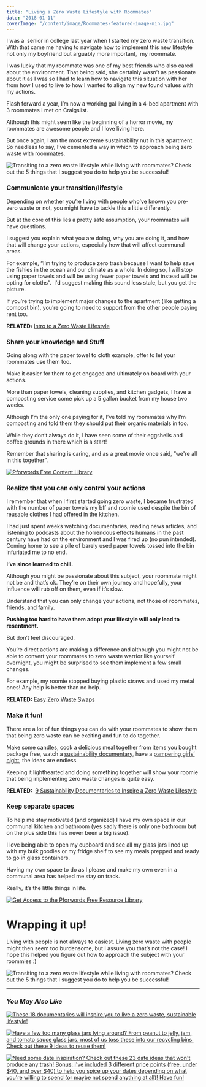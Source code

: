 ```yaml
---
title: "Living a Zero Waste Lifestyle with Roommates"
date: "2018-01-11"
coverImage: "/content/image/Roommates-featured-image-min.jpg"
---
```


I was a  senior in college last year when I started my zero waste transition. With that came me having to navigate how to implement this new lifestyle not only my boyfriend but arguably more important,  my roommate.

I was lucky that my roommate was one of my best friends who also cared about the environment. That being said, she certainly wasn’t as passionate about it as I was so I had to learn how to navigate this situation with her from how I used to live to how I wanted to align my new found values with my actions.

Flash forward a year, I’m now a working gal living in a 4-bed apartment with 3 roommates I met on Craigslist.

Although this might seem like the beginning of a horror movie, my roommates are awesome people and I love living here.

But once again, I am the most extreme sustainability nut in this apartment. So needless to say, I’ve cemented a way in which to approach being zero waste with roommates.

![Transiting to a zero waste lifestyle while living with roommates? Check out the 5 things that I suggest you do to help you be successful!](images/Roommates-featured-image-min-1024x762.jpg)

### Communicate your transition/lifestyle

Depending on whether you’re living with people who’ve known you pre-zero waste or not, you might have to tackle this a little differently.

But at the core of this lies a pretty safe assumption, your roommates will have questions.

I suggest you explain what you are doing, why you are doing it, and how that will change your actions, especially how that will affect communal areas.

For example, “I’m trying to produce zero trash because I want to help save the fishies in the ocean and our climate as a whole. In doing so, I will stop using paper towels and will be using fewer paper towels and instead will be opting for cloths”.  I'd suggest making this sound less stale, but you get the picture.

If you’re trying to implement major changes to the apartment (like getting a compost bin), you’re going to need to support from the other people paying rent too.

**RELATED:** [Intro to a Zero Waste Lifestyle](https://pforwords.com/intro-to-a-zero-waste-lifestyle/)

### Share your knowledge and Stuff

Going along with the paper towel to cloth example, offer to let your roommates use them too.

Make it easier for them to get engaged and ultimately on board with your actions.

More than paper towels, cleaning supplies, and kitchen gadgets, I have a composting service come pick up a 5 gallon bucket from my house two weeks.

Although I’m the only one paying for it, I’ve told my roommates why I’m composting and told them they should put their organic materials in too.

While they don’t always do it, I have seen some of their eggshells and coffee grounds in there which is a start!

Remember that sharing is caring, and as a great movie once said, “we're all in this together”.

[![Pforwords Free Content Library](images/Get-Access-1.png)](https://mailchi.mp/be227f5f5cdc/freeresources)

### Realize that you can only control your actions

I remember that when I first started going zero waste, I became frustrated with the number of paper towels my bff and roomie used despite the bin of reusable clothes I had offered in the kitchen.

I had just spent weeks watching documentaries, reading news articles, and listening to podcasts about the horrendous effects humans in the past century have had on the environment and I was fired up (no pun intended). Coming home to see a pile of barely used paper towels tossed into the bin infuriated me to no end.

**I’ve since learned to chill.**

Although you might be passionate about this subject, your roommate might not be and that’s ok. They’re on their own journey and hopefully, your influence will rub off on them, even if it’s slow.

Understand that you can only change your actions, not those of roommates, friends, and family.

**Pushing too hard to have them adopt your lifestyle will only lead to resentment.**

But don’t feel discouraged.

You’re direct actions are making a difference and although you might not be able to convert your roommates to zero waste warrior like yourself overnight, you might be surprised to see them implement a few small changes.

For example, my roomie stopped buying plastic straws and used my metal ones! Any help is better than no help.

**RELATED:** [Easy Zero Waste Swaps](https://pforwords.com/easy-zero-waste-swaps/)

### Make it fun!

There are a lot of fun things you can do with your roommates to show them that being zero waste can be exciting and fun to do together.

Make some candles, cook a delicious meal together from items you bought package free, watch a [sustainability documentary](https://pforwords.com/zero-waste-documentaries-9-documentaries-inspire-live-zero-waste-lifestyle/), have a [pampering girls’ night](https://pforwords.com/zero-waste-pamper-routine/), the ideas are endless.

Keeping it lighthearted and doing something together will show your roomie that being implementing zero waste changes is quite easy.

**RELATED:**  [9 Sustainability Documentaries to Inspire a Zero Waste Lifestyle](https://pforwords.com/zero-waste-documentaries-9-documentaries-inspire-live-zero-waste-lifestyle/)

### Keep separate spaces

To help me stay motivated (and organized) I have my own space in our communal kitchen and bathroom (yes sadly there is only one bathroom but on the plus side this has never been a big issue).

I love being able to open my cupboard and see all my glass jars lined up with my bulk goodies or my fridge shelf to see my meals prepped and ready to go in glass containers.

Having my own space to do as I please and make my own even in a communal area has helped me stay on track.

Really, it’s the little things in life.

[![Get Access to the Pforwords Free Resource Library](images/FREE-RESOURCE-LIBRARY-min.png)](https://mailchi.mp/be227f5f5cdc/freeresources)

# Wrapping it up!

Living with people is not always to easiest. Living zero waste with people might then seem too burdensome, but I assure you that’s not the case! I hope this helped you figure out how to approach the subject with your roommies :)

![Transiting to a zero waste lifestyle while living with roommates? Check out the 5 things that I suggest you do to help you be successful!](images/Roommates-1-min-684x1024.png)

---

### _You May Also Like_

[![These 18 documentaries will inspire you to live a zero waste, sustainable lifestyle!](images/Docs-min-1-684x1024.png)](https://pforwords.com/zero-waste-documentaries-9-documentaries-inspire-live-zero-waste-lifestyle/)

[![Have a few too many glass jars lying around? From peanut to jelly, jam, and tomato sauce glass jars, most of us toss these into our recycling bins. Check out these 9 ideas to reuse them!](images/glass-jars-1-min-684x1024.png)](https://pforwords.com/how-to-use-old-glass-jars/)

[![Need some date inspiration? Check out these 23 date ideas that won't produce any trash! Bonus: I've included 3 different price points (free, under $40, and over $40) to help you spice up your dates depending on what you're willing to spend (or maybe not spend anything at all)! Have fun!](images/date-ideas-min-684x1024.png)](https://pforwords.com/23-zero-waste-date-ideas/)
